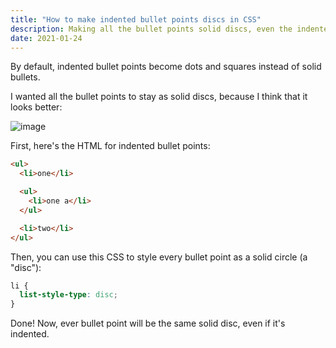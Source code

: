 ---
title: "How to make indented bullet points discs in CSS"
description: Making all the bullet points solid discs, even the indented ones, using the list-style-type CSS property.
date: 2021-01-24
---
By default, indented bullet points become dots and squares instead of solid bullets.

I wanted all the bullet points to stay as solid discs, because I think that it looks better:

![image](https://user-images.githubusercontent.com/30215449/105643407-b1a0b180-5e5d-11eb-84d7-f47b9c16a299.png)

First, here's the HTML for indented bullet points:

```html
<ul>
  <li>one</li>

  <ul>
    <li>one a</li>
  </ul>

  <li>two</li>
</ul>
```

Then, you can use this CSS to style every bullet point as a solid circle (a "disc"):

```css
li {
  list-style-type: disc;
}
```

Done! Now, ever bullet point will be the same solid disc, even if it's indented.
